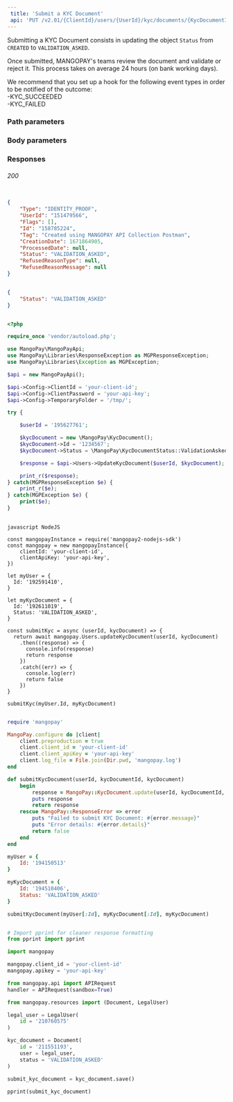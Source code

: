 ```yaml
---  
 title: 'Submit a KYC Document'  
 api: 'PUT /v2.01/{ClientId}/users/{UserId}/kyc/documents/{KycDocumentId}'  
---  
```


  

Submitting a KYC Document consists in updating the object `Status` from `CREATED` to `VALIDATION_ASKED`.   

Once submitted, MANGOPAY's teams review the document and validate or reject it. This process takes on average 24 hours (on bank working days).  

We recommend that you set up a hook for the following event types in order to be notified of the outcome:  
-KYC_SUCCEEDED  
-KYC_FAILED  

### Path parameters  

<UserId />  

<KycDocumentId />  

### Body parameters  

<Status2 />  

### Responses  

###### 200   

<TypeResponse />  

<UserIdResponse />  

<FlagsResponse />  

<IdResponse />  

<TagResponse />  

<CreationDateResponse />  

<ProcessedDateResponse />  

<StatusResponse />  

<RefusedReasonTypeResponse />  

<RefusedReasonMessageResponse />  

 <ResponseExample>  

```json 200  

{
    "Type": "IDENTITY_PROOF",
    "UserId": "151479566",
    "Flags": [],
    "Id": "158785224",
    "Tag": "Created using MANGOPAY API Collection Postman",
    "CreationDate": 1671864905,
    "ProcessedDate": null,
    "Status": "VALIDATION_ASKED",
    "RefusedReasonType": null,
    "RefusedReasonMessage": null
}  

 ```  

 </ResponseExample>  

<RequestExample>  
  
```json REST  

{
    "Status": "VALIDATION_ASKED"
}  
```  

  
```php PHP  

<?php

require_once 'vendor/autoload.php';

use MangoPay\MangoPayApi;
use MangoPay\Libraries\ResponseException as MGPResponseException;
use MangoPay\Libraries\Exception as MGPException;

$api = new MangoPayApi();

$api->Config->ClientId = 'your-client-id';
$api->Config->ClientPassword = 'your-api-key';
$api->Config->TemporaryFolder = '/tmp/';

try {

    $userId = '195627761';

    $kycDocument = new \MangoPay\KycDocument();
    $kycDocument->Id = '1234567';
    $kycDocument->Status = \MangoPay\KycDocumentStatus::ValidationAsked;

    $response = $api->Users->UpdateKycDocument($userId, $kycDocument);

    print_r($response);
} catch(MGPResponseException $e) {
    print_r($e);
} catch(MGPException $e) {
    print($e);
}
  
```  

```  
javascript NodeJS  

const mangopayInstance = require('mangopay2-nodejs-sdk')
const mangopay = new mangopayInstance({
    clientId: 'your-client-id',
    clientApiKey: 'your-api-key',
})

let myUser = {
  Id: '192591410',
}

let myKycDocument = {
  Id: '192611019',
  Status: 'VALIDATION_ASKED',
}

const submitKyc = async (userId, kycDocument) => {
  return await mangopay.Users.updateKycDocument(userId, kycDocument)
    .then((response) => {
      console.info(response)
      return response
    })
    .catch((err) => {
      console.log(err)
      return false
    })
}

submitKyc(myUser.Id, myKycDocument)  
```  

  
```ruby Ruby  

require 'mangopay'

MangoPay.configure do |client|
    client.preproduction = true
    client.client_id = 'your-client-id'
    client.client_apiKey = 'your-api-key'
    client.log_file = File.join(Dir.pwd, 'mangopay.log')
end

def submitKycDocument(userId, kycDocumentId, kycDocument)
    begin
        response = MangoPay::KycDocument.update(userId, kycDocumentId, kycDocument)
        puts response
        return response
    rescue MangoPay::ResponseError => error
        puts "Failed to submit KYC Document: #{error.message}"
        puts "Error details: #{error.details}"
        return false
    end
end

myUser = {
    Id: '194150513'
}

myKycDocument = {
    Id: '194510406',
    Status: 'VALIDATION_ASKED'
}

submitKycDocument(myUser[:Id], myKycDocument[:Id], myKycDocument)  
```  

  
```python Python  

# Import pprint for cleaner response formatting
from pprint import pprint

import mangopay

mangopay.client_id = 'your-client-id'
mangopay.apikey = 'your-api-key'

from mangopay.api import APIRequest
handler = APIRequest(sandbox=True)

from mangopay.resources import (Document, LegalUser)

legal_user = LegalUser(
    id = '210760575'
)

kyc_document = Document(
    id = '211551193',
    user = legal_user,
    status = 'VALIDATION_ASKED'
)

submit_kyc_document = kyc_document.save()
 
pprint(submit_kyc_document)  
```  

  
</RequestExample>